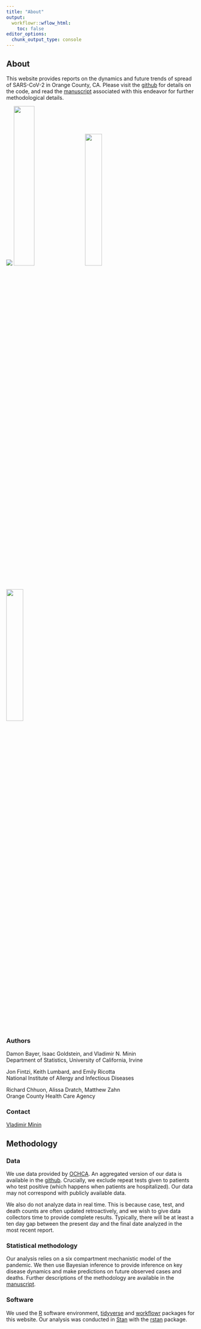 ```yaml
---
title: "About"
output:
  workflowr::wflow_html:
    toc: false
editor_options:
  chunk_output_type: console
---
```


## About

This website provides reports on the dynamics and future trends of spread of SARS-CoV-2 in Orange County, CA. Please visit the [github](https://github.com/vnminin/uci_covid_modeling) for details on the code, and read the [manuscript](https://arxiv.org/abs/2009.02654) associated with this endeavor for further methodological details.

<a href="https://www.stat.uci.edu" target="_blank"><img src = "assets/UCI14_2Line_ICS_Dept_Stats_blue.png" class="center"/></a>
<a href="https://infectiousdiseaseinitiative.uci.edu" target="_blank"><img src = "assets/U
CI19_Infectious_Disease_Science_Int_2L_blue.png"/ width="33%"></a>
&nbsp;&nbsp;&nbsp;&nbsp;
<a href="https://www.niaid.nih.gov" target="_blank"><img src = "assets/niaid_logo.png"/ width="30%"></a>
&nbsp;&nbsp;&nbsp;&nbsp;
<a href="https://www.ochealthinfo.com" target="_blank"><img src = "assets/ochca_logo.png"/ width="30%"></a>

### Authors

Damon Bayer, Isaac Goldstein, and Vladimir N. Minin<br>
Department of Statistics, University of California, Irvine

Jon Fintzi, Keith Lumbard, and Emily Ricotta<br>
National Institute of Allergy and Infectious Diseases

Richard Chhuon, Alissa Dratch, Matthew Zahn<br>
Orange County Health Care Agency

### Contact
[Vladimir Minin](https://vnminin.github.io/)  

## Methodology

### Data
We use data provided by [OCHCA](https://www.ochealthinfo.com). An aggregated version of our data is available in the [github](https://github.com/vnminin/uci_covid_modeling/tree/master/data). Crucially, we exclude repeat tests given to patients who test positive (which happens when patients are hospitalized). Our data may not correspond with publicly available data. 

We also do not analyze data in real time. This is because case, test, and death counts are often updated retroactively, and we wish to give data collectors time to provide complete results. Typically, there will be at least a ten day gap between the present day and the final date analyzed in the most recent report. 

### Statistical methodology
Our analysis relies on a six compartment mechanistic model of the pandemic. We then use Bayesian inference to provide inference on key disease dynamics and make predictions on future observed cases and deaths. Further descriptions of the methodology are available in the [manuscript](https://arxiv.org/abs/2009.02654).

### Software
We used the [R](https://www.r-project.org/) software environment, [tidyverse](https://www.tidyverse.org/) and [workflowr](https://jdblischak.github.io/workflowr/) packages for this website. Our analysis was conducted in [Stan](https://mc-stan.org/) with the [rstan](https://mc-stan.org/users/interfaces/rstan) package. 

